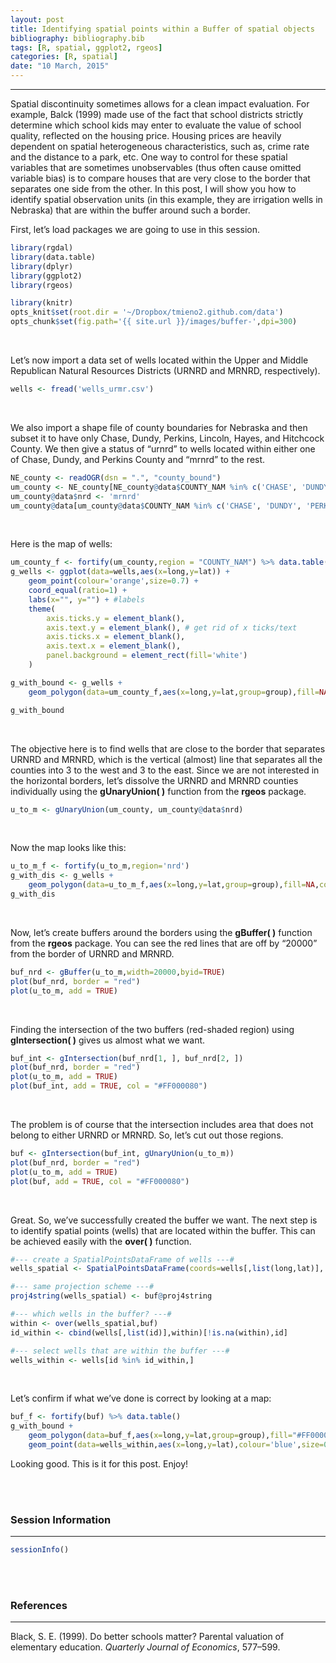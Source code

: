 ```yaml
---
layout: post
title: Identifying spatial points within a Buffer of spatial objects
bibliography: bibliography.bib
tags: [R, spatial, ggplot2, rgeos]
categories: [R, spatial]
date: "10 March, 2015"
---
```

<!--{% include JB/setup %} -->
 

---------------

Spatial discontinuity sometimes allows for a clean impact evaluation. For example, Balck (1999) made use of the fact that school districts strictly determine which school kids may enter to evaluate the value of school quality, reflected on the housing price.
Housing prices are heavily dependent on spatial heterogeneous characteristics, such as, crime rate and the distance to a park, etc. One way to control for these spatial variables that are sometimes unobservables (thus often cause omitted variable bias) is to compare houses that are very close to the border that separates one side from the other. In this post, I will show you how to identify spatial observation units (in this example, they are irrigation wells in Nebraska) that are within the buffer around such a border.

First, let's load packages we are going to use in this session.

```r
library(rgdal)
library(data.table)
library(dplyr)
library(ggplot2)
library(rgeos)
```

```r
library(knitr)
opts_knit$set(root.dir = '~/Dropbox/tmieno2.github.com/data')
opts_chunk$set(fig.path='{{ site.url }}/images/buffer-',dpi=300)
```

<br />

Let's now import a data set of wells located within the Upper and Middle Republican Natural Resources Districts (URNRD and MRNRD, respectively). 

```r
wells <- fread('wells_urmr.csv')
```

<br />

We also import a shape file of county boundaries for Nebraska and then subset it to have only Chase, Dundy, Perkins, Lincoln, Hayes, and Hitchcock County. We then give a status of "urnrd" to wells located within either one of Chase, Dundy, and Perkins County and "mrnrd" to the rest.

```r
NE_county <- readOGR(dsn = ".", "county_bound")
um_county <- NE_county[NE_county@data$COUNTY_NAM %in% c('CHASE', 'DUNDY', 'PERKINS','LINCOLN', 'HAYES', 'HITCHCOCK'),]
um_county@data$nrd <- 'mrnrd'
um_county@data[um_county@data$COUNTY_NAM %in% c('CHASE', 'DUNDY', 'PERKINS'),'nrd'] <- 'urnrd'
```

<br />

Here is the map of wells:

```r
um_county_f <- fortify(um_county,region = "COUNTY_NAM") %>% data.table()
g_wells <- ggplot(data=wells,aes(x=long,y=lat)) + 
	geom_point(colour='orange',size=0.7) +
	coord_equal(ratio=1) +
  	labs(x="", y="") + #labels
  	theme(
  		axis.ticks.y = element_blank(),
  		axis.text.y = element_blank(), # get rid of x ticks/text
  		axis.ticks.x = element_blank(),
  		axis.text.x = element_blank(),
  		panel.background = element_rect(fill='white')
  	)

g_with_bound <- g_wells + 
	geom_polygon(data=um_county_f,aes(x=long,y=lat,group=group),fill=NA,colour="black",size=0.5) 

g_with_bound
```

<br />

The objective here is to find wells that are close to the border that separates URNRD and MRNRD, which is the vertical (almost) line that separates all the counties into 3 to the west and 3 to the east. Since we are not interested in the horizontal borders, let's dissolve the URNRD and MRNRD counties individually using the **gUnaryUnion( )** function from the **rgeos** package.

```r
u_to_m <- gUnaryUnion(um_county, um_county@data$nrd)
```

<br />

Now the map looks like this:

```r
u_to_m_f <- fortify(u_to_m,region='nrd')
g_with_dis <- g_wells +
	geom_polygon(data=u_to_m_f,aes(x=long,y=lat,group=group),fill=NA,colour="black")
g_with_dis
```

<br />

Now, let's create buffers around the borders using the **gBuffer( )** function from the **rgeos** package. You can see the red lines that are off by "20000" from the border of URNRD and MRNRD.

```r
buf_nrd <- gBuffer(u_to_m,width=20000,byid=TRUE)
plot(buf_nrd, border = "red")
plot(u_to_m, add = TRUE)
```
<br />

Finding the intersection of the two buffers (red-shaded region) using **gIntersection( )** gives us almost what we want. 

```r
buf_int <- gIntersection(buf_nrd[1, ], buf_nrd[2, ]) 
plot(buf_nrd, border = "red")
plot(u_to_m, add = TRUE)
plot(buf_int, add = TRUE, col = "#FF000080")
```

<br />

The problem is of course that the intersection includes area that does not belong to either URNRD or MRNRD. So, let's cut out those regions.

```r
buf <- gIntersection(buf_int, gUnaryUnion(u_to_m))
plot(buf_nrd, border = "red")
plot(u_to_m, add = TRUE)
plot(buf, add = TRUE, col = "#FF000080")
```

<br />

Great. So, we've successfully created the buffer we want. The next step is to identify spatial points (wells) that are located within the buffer. This can be achieved easily with the **over( )** function.

```r
#--- create a SpatialPointsDataFrame of wells ---#
wells_spatial <- SpatialPointsDataFrame(coords=wells[,list(long,lat)], data=wells)

#--- same projection scheme ---#
proj4string(wells_spatial) <- buf@proj4string

#--- which wells in the buffer? ---#
within <- over(wells_spatial,buf)
id_within <- cbind(wells[,list(id)],within)[!is.na(within),id] 

#--- select wells that are within the buffer ---#
wells_within <- wells[id %in% id_within,]
```

<br />

Let's confirm if what we've done is correct by looking at a map:

```r
buf_f <- fortify(buf) %>% data.table()
g_with_bound +
	geom_polygon(data=buf_f,aes(x=long,y=lat,group=group),fill="#FF000080",alpha=0.4) +
	geom_point(data=wells_within,aes(x=long,y=lat),colour='blue',size=0.7)
```

Looking good. This is it for this post. Enjoy!

<br />
<br />

### Session Information

---------------

```r
sessionInfo()
```

<br />
<br />

### References

---------------

<p><span id="black99">Black, S. E. (1999). Do better schools matter? Parental valuation of elementary education. <i>Quarterly Journal of Economics</i>, 577–599.</span></p>


